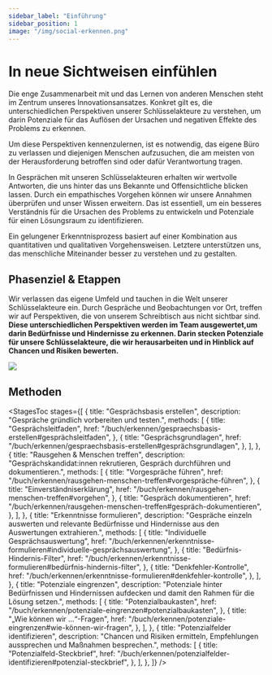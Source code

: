 ```yaml
---
sidebar_label: "Einführung"
sidebar_position: 1
image: "/img/social-erkennen.png"
---
```



# In neue Sichtweisen einfühlen

Die enge Zusammenarbeit mit und das Lernen von anderen Menschen steht im Zentrum unseres Innovationsansatzes. Konkret gilt es, die unterschiedlichen Perspektiven unserer Schlüsselakteure zu verstehen, um darin Potenziale für das Auflösen der Ursachen und negativen Effekte des Problems zu erkennen.

Um diese Perspektiven kennenzulernen, ist es notwendig, das eigene Büro zu verlassen und diejenigen Menschen aufzusuchen, die am meisten von der Herausforderung betroffen sind oder dafür Verantwortung tragen.

In Gesprächen mit unseren Schlüsselakteuren erhalten wir wertvolle Antworten, die uns hinter das uns Bekannte und Offensichtliche blicken lassen. Durch ein empathisches Vorgehen können wir unsere Annahmen überprüfen und unser Wissen erweitern. Das ist essentiell, um ein besseres Verständnis für die Ursachen des Problems zu entwickeln und Potenziale für einen Lösungsraum zu identifizieren.

Ein gelungener Erkenntnisprozess basiert auf einer Kombination aus quantitativen und qualitativen Vorgehensweisen. Letztere unterstützen uns, das menschliche Miteinander besser zu verstehen und zu gestalten.

## Phasenziel & Etappen

Wir verlassen das eigene Umfeld und tauchen in die Welt unserer Schlüsselakteure ein. Durch Gespräche und Beobachtungen vor Ort, treffen wir auf Perspektiven, die von unserem Schreibtisch aus nicht sichtbar sind. **Diese unterschiedlichen Perspektiven werden im Team ausgewertet,um darin Bedürfnisse und Hindernisse zu erkennen. Darin stecken Potenziale für unsere Schlüsselakteure, die wir herausarbeiten und in Hinblick auf Chancen und Risiken bewerten.**

<img
  src="/img/03_illustration.svg"
  className="w-full mx-auto aspect-square"
  aria-hidden
/>

## Methoden

<StagesToc
  stages={[
    {
      title: "Gesprächsbasis erstellen",
      description: "Gespräche gründlich vorbereiten und testen.",
      methods: [
        {
          title: "Gesprächsleitfaden",
          href: "/buch/erkennen/gespraechsbasis-erstellen#gesprächsleitfaden",
        },
        {
          title: "Gesprächsgrundlagen",
          href: "/buch/erkennen/gespraechsbasis-erstellen#gesprächsgrundlagen",
        },
      ],
    },
    {
      title: "Rausgehen & Menschen treffen",
      description:
        "Gesprächskandidat:innen rekrutieren, Gespräch durchführen und dokumentieren.",
      methods: [
        {
          title: "Vorgespräche führen",
          href: "/buch/erkennen/rausgehen-menschen-treffen#vorgespräche-führen",
        },
        {
          title: "Einverständniserklärung",
          href: "/buch/erkennen/rausgehen-menschen-treffen#vorgehen",
        },
        {
          title: "Gespräch dokumentieren",
          href: "/buch/erkennen/rausgehen-menschen-treffen#gespräch-dokumentieren",
        },
      ],
    },
    {
      title: "Erkenntnisse formulieren",
      description:
        "Gespräche einzeln auswerten und relevante Bedürfnisse und Hindernisse aus den Auswertungen extrahieren.",
      methods: [
        {
          title: "Individuelle Gesprächsauswertung",
          href: "/buch/erkennen/erkenntnisse-formulieren#individuelle-gesprächsauswertung",
        },
        {
          title: "Bedürfnis-Hindernis-Filter",
          href: "/buch/erkennen/erkenntnisse-formulieren#bedürfnis-hindernis-filter",
        },
        {
          title: "Denkfehler-Kontrolle",
          href: "/buch/erkennen/erkenntnisse-formulieren#denkfehler-kontrolle",
        },
      ],
    },
    {
      title: "Potenziale eingrenzen",
      description:
        "Potenziale hinter Bedürfnissen und Hindernissen aufdecken und damit den Rahmen für die Lösung setzen.",
      methods: [
        {
          title: "Potenzialbaukasten",
          href: "/buch/erkennen/potenziale-eingrenzen#potenzialbaukasten",
        },
        {
          title: "„Wie können wir ...“-Fragen",
          href: "/buch/erkennen/potenziale-eingrenzen#wie-können-wir-fragen",
        },
      ],
    },
    {
      title: "Potenzialfelder identifizieren",
      description:
        "Chancen und Risiken ermitteln, Empfehlungen aussprechen und Maßnahmen besprechen.",
      methods: [
        {
          title: "Potenzialfeld-Steckbrief",
          href: "/buch/erkennen/potenzialfelder-identifizieren#potenzial-steckbrief",
        },
      ],
    },
  ]}
/>
